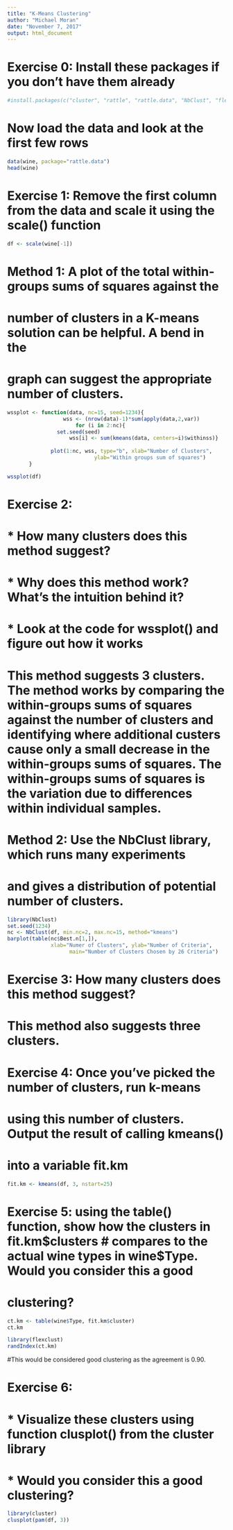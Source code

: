 ---
title: "K-Means Clustering"
author: "Michael Moran"
date: "November 7, 2017"
output: html_document
---

# Exercise 0: Install these packages if you don't have them already

```{r}
#install.packages(c("cluster", "rattle", "rattle.data", "NbClust", "flexclust"))
```

# Now load the data and look at the first few rows

```{r}
data(wine, package="rattle.data")
head(wine)
```


# Exercise 1: Remove the first column from the data and scale it using the scale() function

```{r}
df <- scale(wine[-1])         
```

# Method 1: A plot of the total within-groups sums of squares against the 
# number of clusters in a K-means solution can be helpful. A bend in the 
# graph can suggest the appropriate number of clusters. 

```{r}
wssplot <- function(data, nc=15, seed=1234){
	              wss <- (nrow(data)-1)*sum(apply(data,2,var))
               	      for (i in 2:nc){
		        set.seed(seed)
	                wss[i] <- sum(kmeans(data, centers=i)$withinss)}
	                
		      plot(1:nc, wss, type="b", xlab="Number of Clusters",
	                        ylab="Within groups sum of squares")
	   }

wssplot(df)
```
# Exercise 2:
#   * How many clusters does this method suggest?
#   * Why does this method work? What's the intuition behind it?
#   * Look at the code for wssplot() and figure out how it works

#   This method suggests 3 clusters. The method works by comparing the within-groups sums of squares against the number of clusters and identifying where additional custers cause only a small decrease in the within-groups sums of squares. The within-groups sums of squares is the variation due to differences within individual samples.  


# Method 2: Use the NbClust library, which runs many experiments
# and gives a distribution of potential number of clusters.

```{r}
library(NbClust)
set.seed(1234)
nc <- NbClust(df, min.nc=2, max.nc=15, method="kmeans")
barplot(table(nc$Best.n[1,]),
	          xlab="Numer of Clusters", ylab="Number of Criteria",
		            main="Number of Clusters Chosen by 26 Criteria")
```


# Exercise 3: How many clusters does this method suggest? 

# This method also suggests three clusters.

# Exercise 4: Once you've picked the number of clusters, run k-means 
# using this number of clusters. Output the result of calling kmeans()
# into a variable fit.km

```{r}
fit.km <- kmeans(df, 3, nstart=25)
```

# Exercise 5: using the table() function, show how the clusters in fit.km$clusters
# compares to the actual wine types in wine$Type. Would you consider this a good
# clustering?

```{r}
ct.km <- table(wine$Type, fit.km$cluster)
ct.km
```
```{r}
library(flexclust)
randIndex(ct.km)
```


#This would be considered good clustering as the agreement is 0.90. 

# Exercise 6:
# * Visualize these clusters using  function clusplot() from the cluster library
# * Would you consider this a good clustering?

```{r}
library(cluster)
clusplot(pam(df, 3))
```

